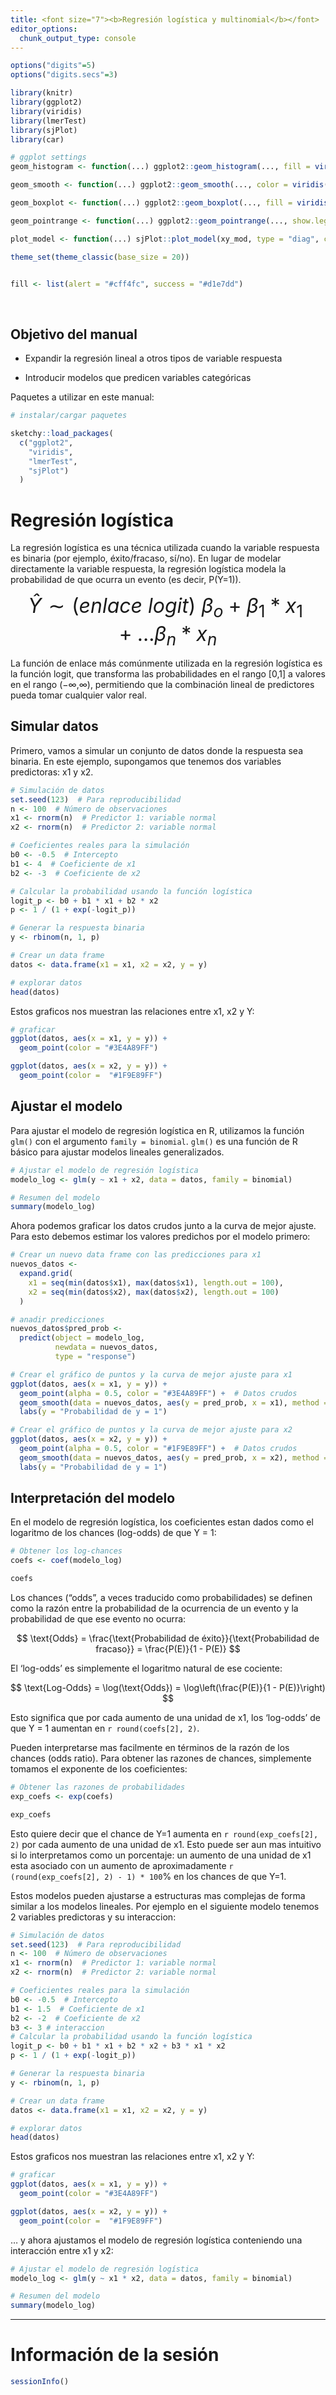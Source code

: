 ```yaml
---
title: <font size="7"><b>Regresión logística y multinomial</b></font>
editor_options: 
  chunk_output_type: console
---
```


```r

options("digits"=5)
options("digits.secs"=3)

```

```r
  
library(knitr)
library(ggplot2)
library(viridis)
library(lmerTest)
library(sjPlot)
library(car)

# ggplot settings
geom_histogram <- function(...) ggplot2::geom_histogram(..., fill = viridis(10, alpha = 0.5)[8], show.legend = FALSE, bins = 20, color = "black")

geom_smooth <- function(...) ggplot2::geom_smooth(..., color = viridis(10,  alpha = 0.5)[8])

geom_boxplot <- function(...) ggplot2::geom_boxplot(..., fill = viridis(10, alpha = 0.5)[7])

geom_pointrange <- function(...) ggplot2::geom_pointrange(..., show.legend = FALSE, color = viridis(10, alpha = 0.5)[7], size = 2) 

plot_model <- function(...) sjPlot::plot_model(xy_mod, type = "diag", colors = viridis(10, alpha = 0.5)[7])

theme_set(theme_classic(base_size = 20))


fill <- list(alert = "#cff4fc", success = "#d1e7dd")

```

 

::: {.alert .alert-info}
# Objetivo del manual {.unnumbered .unlisted}

-  Expandir la regresión lineal a otros tipos de variable respuesta

-   Introducir modelos que predicen variables categóricas
:::

Paquetes a utilizar en este manual:

```r

# instalar/cargar paquetes

sketchy::load_packages(
  c("ggplot2", 
    "viridis", 
    "lmerTest", 
    "sjPlot")
  )

```

# Regresión logística 

La regresión logística es una técnica utilizada cuando la variable respuesta es binaria (por ejemplo, éxito/fracaso, sí/no). En lugar de modelar directamente la variable respuesta, la regresión logística modela la probabilidad de que ocurra un evento (es decir, P(Y=1)).

<center><font size = 6>$\hat{Y} \sim{(enlace\ logit)}\ \beta_{o} + \beta_{1} * x_{1} + ... \beta_{n} * x_{n}$</font></center>


La función de enlace más comúnmente utilizada en la regresión logística es la función logit, que transforma las probabilidades en el rango [0,1] a valores en el rango (−∞,∞), permitiendo que la combinación lineal de predictores pueda tomar cualquier valor real.

## Simular datos

Primero, vamos a simular un conjunto de datos donde la respuesta sea binaria. En este ejemplo, supongamos que tenemos dos variables predictoras: x1 y x2.

```r
# Simulación de datos
set.seed(123)  # Para reproducibilidad
n <- 100  # Número de observaciones
x1 <- rnorm(n)  # Predictor 1: variable normal
x2 <- rnorm(n)  # Predictor 2: variable normal

# Coeficientes reales para la simulación
b0 <- -0.5  # Intercepto
b1 <- 4  # Coeficiente de x1
b2 <- -3  # Coeficiente de x2

# Calcular la probabilidad usando la función logística
logit_p <- b0 + b1 * x1 + b2 * x2
p <- 1 / (1 + exp(-logit_p))

# Generar la respuesta binaria
y <- rbinom(n, 1, p)

# Crear un data frame
datos <- data.frame(x1 = x1, x2 = x2, y = y)

# explorar datos
head(datos)

```

Estos graficos nos muestran las relaciones entre x1, x2 y Y:


```r

# graficar
ggplot(datos, aes(x = x1, y = y)) + 
  geom_point(color = "#3E4A89FF")

ggplot(datos, aes(x = x2, y = y)) + 
  geom_point(color =  "#1F9E89FF")
```



## Ajustar el modelo

Para ajustar el modelo de regresión logística en R, utilizamos la función `glm()` con el argumento `family = binomial`. `glm()` es una función de R básico para ajustar modelos lineales generalizados. 

```r
# Ajustar el modelo de regresión logística
modelo_log <- glm(y ~ x1 + x2, data = datos, family = binomial)

# Resumen del modelo
summary(modelo_log)

```

Ahora podemos graficar los datos crudos junto a la curva de mejor ajuste. Para esto debemos estimar los valores predichos por el modelo primero: 

```r

# Crear un nuevo data frame con las predicciones para x1
nuevos_datos <-
  expand.grid(
    x1 = seq(min(datos$x1), max(datos$x1), length.out = 100),
    x2 = seq(min(datos$x2), max(datos$x2), length.out = 100)
  )

# anadir predicciones
nuevos_datos$pred_prob <-
  predict(object = modelo_log,
          newdata = nuevos_datos,
          type = "response")

# Crear el gráfico de puntos y la curva de mejor ajuste para x1
ggplot(datos, aes(x = x1, y = y)) +
  geom_point(alpha = 0.5, color = "#3E4A89FF") +  # Datos crudos
  geom_smooth(data = nuevos_datos, aes(y = pred_prob, x = x1), method = "glm", method.args = list(family = "binomial"), se = FALSE) +
  labs(y = "Probabilidad de y = 1") 

# Crear el gráfico de puntos y la curva de mejor ajuste para x2
ggplot(datos, aes(x = x2, y = y)) +
  geom_point(alpha = 0.5, color = "#1F9E89FF") +  # Datos crudos
  geom_smooth(data = nuevos_datos, aes(y = pred_prob, x = x2), method = "glm", method.args = list(family = "binomial"), se = FALSE) +
  labs(y = "Probabilidad de y = 1") 

```



::: {.alert .alert-success}

## Interpretación del modelo

En el modelo de regresión logística, los coeficientes estan dados como el logaritmo de los chances (log-odds) de que Y = 1:


```r
# Obtener los log-chances
coefs <- coef(modelo_log)

coefs
```

Los chances ("odds", a veces traducido como probabilidades) se definen como la razón entre la probabilidad de la ocurrencia de un evento y la probabilidad de que ese evento no ocurra:

$$
\text{Odds} = \frac{\text{Probabilidad de éxito}}{\text{Probabilidad de fracaso}} = \frac{P(E)}{1 - P(E)}
$$

El  'log-odds' es simplemente el logaritmo natural de ese cociente:

$$
\text{Log-Odds} = \log(\text{Odds}) = \log\left(\frac{P(E)}{1 - P(E)}\right)
$$

Esto significa que por cada aumento de una unidad de x1, los 'log-odds' de que Y = 1 aumentan en `r round(coefs[2], 2)`.

Pueden interpretarse mas facilmente en términos de la razón de los chances (odds ratio). Para obtener las razones de chances, simplemente tomamos el exponente de los coeficientes:

```r
# Obtener las razones de probabilidades
exp_coefs <- exp(coefs)

exp_coefs
```

Esto quiere decir que el chance de Y=1 aumenta en `r round(exp_coefs[2], 2)` por cada aumento de una unidad de x1. Esto puede ser aun mas intuitivo si lo interpretamos como un porcentaje: un aumento de una unidad de x1 esta asociado con un aumento de aproximadamente `r (round(exp_coefs[2], 2) - 1) * 100`% en los chances de que Y=1.

:::


Estos modelos pueden ajustarse a estructuras mas complejas de forma similar a los modelos lineales. Por ejemplo en el siguiente modelo tenemos 2 variables predictoras y su interaccion:

```r
# Simulación de datos
set.seed(123)  # Para reproducibilidad
n <- 100  # Número de observaciones
x1 <- rnorm(n)  # Predictor 1: variable normal
x2 <- rnorm(n)  # Predictor 2: variable normal

# Coeficientes reales para la simulación
b0 <- -0.5  # Intercepto
b1 <- 1.5  # Coeficiente de x1
b2 <- -2  # Coeficiente de x2
b3 <- 3 # interaccion
# Calcular la probabilidad usando la función logística
logit_p <- b0 + b1 * x1 + b2 * x2 + b3 * x1 * x2
p <- 1 / (1 + exp(-logit_p))

# Generar la respuesta binaria
y <- rbinom(n, 1, p)

# Crear un data frame
datos <- data.frame(x1 = x1, x2 = x2, y = y)

# explorar datos
head(datos)

```

Estos graficos nos muestran las relaciones entre x1, x2 y Y:


```r

# graficar
ggplot(datos, aes(x = x1, y = y)) + 
  geom_point(color = "#3E4A89FF")

ggplot(datos, aes(x = x2, y = y)) + 
  geom_point(color =  "#1F9E89FF")
```

... y ahora ajustamos el modelo de regresión logística conteniendo una interacción entre x1 y x2: 

```r
# Ajustar el modelo de regresión logística
modelo_log <- glm(y ~ x1 * x2, data = datos, family = binomial)

# Resumen del modelo
summary(modelo_log)

```

---


# Información de la sesión {.unnumbered .unlisted}

```r

sessionInfo()

```
